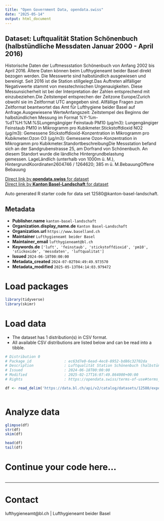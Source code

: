 ```yaml
---
title: "Open Government Data, opendata.swiss"
date: "2025-05-14"
output: html_document
---
```


## Dataset: Luftqualität Station Schönenbuch (halbstündliche Messdaten Januar 2000 - April 2016)

Historische Daten der Luftmessstation Schönenbuch von Anfang 2002 bis April 2016. Ältere Daten können beim Lufthygieneamt beider Basel direkt bezogen werden. Die Messwerte sind halbstündlich ausgewiesen und bereinigt. Seit 2016 ist die Station stillgelegt.Das Auftreten allfälliger Negativwerte stammt von messtechnischen Ungenauigkeiten. Diese Messunsicherheit ist bei der Interpretation der Zahlen entsprechend mit einzubeziehen.Die Zeitstempel entsprechen der Zeitzone Europe/Zurich obwohl sie im Zeitformat UTC angegeben sind. Allfällige Fragen zum Zeitformat beantwortet das Amt für Lufthygiene beider Basel auf Anfrage.Ausgewiesene WerteAnfangszeit: Zeitstempel des Beginns der halbstündlichen Messung im Format %Y-%m-%dT%H:%M:%SLungengängiger Feinstaub PM10 (µg/m3): Lungengängiger Feinstaub PM10 in Mikrogramm pro Kubikmeter.Stickstoffdioxid NO2 (µg/m3): Gemessene Stickstoffdioxid-Konzentration in Mikrogramm pro Kubikmeter.Ozon O3 (µg/m3): Gemessene Ozon-Konzentration in Mikrogramm pro Kubikmeter.StandortbeschreibungDie Messstation befand sich an der Sandgrubenstrasse 25, am Dorfrand von Schönenbuch. An diesem Standort wurde die ländliche Hintergrundbelastung gemessen. LageLändlich (unterhalb von 1000m ü. M.), HintergrundKoordinaten2604746 / 1264620; 385 m ü. M.BebauungOffene Bebauung

[Direct link by **opendata.swiss** for dataset](https://opendata.swiss/de/dataset/luftqualitat-station-schonenbuch-halbstundliche-messdaten-januar-2000-april-2016)<br>
[Direct link by **Kanton Basel-Landschaft** for dataset](https://data.bl.ch/explore/dataset/12580/)

Auto generated R starter code for data set 12580@kanton-basel-landschaft.

## Metadata

- **Publisher.name** `kanton-basel-landschaft`
- **Organization.display_name.de** `Kanton Basel-Landschaft`
- **Organization.url** `https://www.baselland.ch`
- **Maintainer** `Lufthygieneamt beider Basel`
- **Maintainer_email** `lufthygieneamt@bl.ch`
- **Keywords.de** `['luft', 'feinstaub', 'stickstoffdioxid', 'pm10', 'stickoxide', 'messdaten', 'luftqualitat']`
- **Issued** `2024-06-18T00:00:00`
- **Metadata_created** `2024-07-02T04:49:49.973570`
- **Metadata_modified** `2025-05-13T04:14:03.979472`


# Load packages

```r

library(tidyverse)
library(skimr)

```

# Load data

-   The dataset has 1 distribution(s) in CSV format.
-   All available CSV distributions are listed below and can be read into a tibble.

```r

# Distribution 0
# Package_id               : ec63d7e0-6ead-4ec8-8952-bd86c32702da
# Description              : Luftqualität Station Schönenbuch (halbstündliche Messdaten Januar 2000 - April 2016) (csv)
# Issued                   : 2024-06-18T00:00:00
# Modified                 : 2025-02-17T16:07:49.864000+00:00
# Rights                   : https://opendata.swiss/terms-of-use#terms_by

df <- read_delim('https://data.bl.ch/api/v2/catalog/datasets/12580/exports/csv?use_labels=true')



```

# Analyze data

```r

glimpse(df)
str(df)
skim(df)

head(df)
tail(df)

```

# Continue your code here...

```r

```

------------------------------------------------------------------------

# Contact

lufthygieneamt@bl.ch | Lufthygieneamt beider Basel
